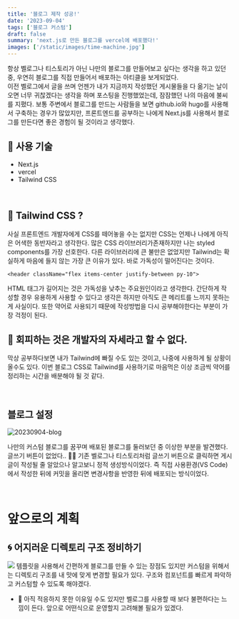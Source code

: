 ```yaml
---
title: '블로그 제작 성공!'
date: '2023-09-04'
tags: ['블로그 커스텀']
draft: false
summary: 'next.js로 만든 블로그를 vercel에 배포했다!'
images: ['/static/images/time-machine.jpg']
---
```


항상 벨로그나 티스토리가 아닌 나만의 블로그를 만들어보고 싶다는 생각을 하고 있던 중, 우연히 블로그를 직접 만들어서 배포하는 아티클을 보게되었다. <br/>
이전 벨로그에서 글을 쓰며 언젠가 내가 지금까지 작성했던 게시물들을 다 옮기는 날이 오면 너무 귀찮겠다는 생각을 하며 포스팅을 진행했었는데, 잠잠했던 나의 마음에 불씨를 지폈다. 보통 주변에서 블로그를 만드는 사람들을 보면
github.io와 hugo를 사용해서 구축하는 경우가 많았지만, 프론트엔드를 공부하는 나에게 Next.js를 사용해서 블로그를 만든다면 좋은 경험이 될 것이라고 생각했다.

## 📌 사용 기술

- Next.js
- vercel
- Tailwind CSS

<br />

## 📍 Tailwind CSS ?

사실 프론트엔드 개발자에게 CSS를 떼어놓을 수는 없지만 CSS는 언제나 나에게 아직은 어색한 동반자라고 생각한다. 많은 CSS 라이브러리가존재하지만 나는 styled components를 가장 선호한다.
다른 라이브러리에 큰 불만은 없었지만 Tailwind는 확실하게 마음에 들지 않는 가장 큰 이유가 있다. 바로 가독성이 떨어진다는 것이다.

```
<header className="flex items-center justify-between py-10">
```

HTML 태그가 길어지는 것은 가독성을 낮추는 주요원인이라고 생각한다. 간단하게 작성할 경우 유용하게 사용할 수 있다고 생각은 하지만 아직도 큰 메리트를 느끼지 못하는 게 사실이다. 또한 약어로 사용되기 때문에 작성방법을 다시 공부해야한다는 부분이 가장 걱정이 된다.

## 💪 회피하는 것은 개발자의 자세라고 할 수 없다.

막상 공부하다보면 내가 Tailwind에 빠질 수도 있는 것이고, 나중에 사용하게 될 상황이 올수도 있다. 이번 블로그 CSS로 Tailwind를 사용하기로 마음먹은 이상 조금씩 약어를 정리하는 시간을 배분해야 될 것 같다.

<br />

## 블로그 설정

![20230904-blog](https://github.com/mintmin0320/Todo_App/assets/114549939/417707e7-7c53-442a-92c6-11f27d15e03b)

나만의 커스텀 블로그를 꿈꾸며 배포된 블로그를 둘러보던 중 이상한 부분을 발견했다. 글쓰기 버튼이 없었다.. 🤷‍♂️
기존 벨로그나 티스토리처럼 글쓰기 버튼으로 클릭하면 게시글이 작성될 줄 알았으나 알고보니 정적 생성방식이었다. 즉 직접 사용환경(VS Code)에서 작성한 뒤에 커밋을 올리면 변경사항을 반영한 뒤에 배포되는 방식이었다.

<br />

# 앞으로의 계획

## 🌀 어지러운 디렉토리 구조 정비하기

![](https://velog.velcdn.com/images/mintmin0320/post/2df37a29-889f-4975-824b-c402e48b8535/image.png)
템플릿을 사용해서 간편하게 블로그를 만들 수 있는 장점도 있지만 커스텀을 위해서는 디렉토리 구조를 내 맛에 맞게 변경할 필요가 있다. 구조와 컴포넌트를 빠르게 파악하고 커스텀할 수 있도록 해야겠다.

- 🔎 아직 적응하지 못한 이유일 수도 있지만 벨로그를 사용할 때 보다 불편하다는 느낌이 든다.
  앞으로 어떤식으로 운영할지 고려해볼 필요가 있겠다.
